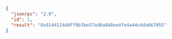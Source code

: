 

<Tabs>
  <TabItem value="JSON">

```json
{
  "jsonrpc": "2.0",
  "id": 1,
  "result": "0x8144114ddff0b3be57ad6a848ee4fe4a44cdda667055"
}
```

  </TabItem>
</Tabs>
